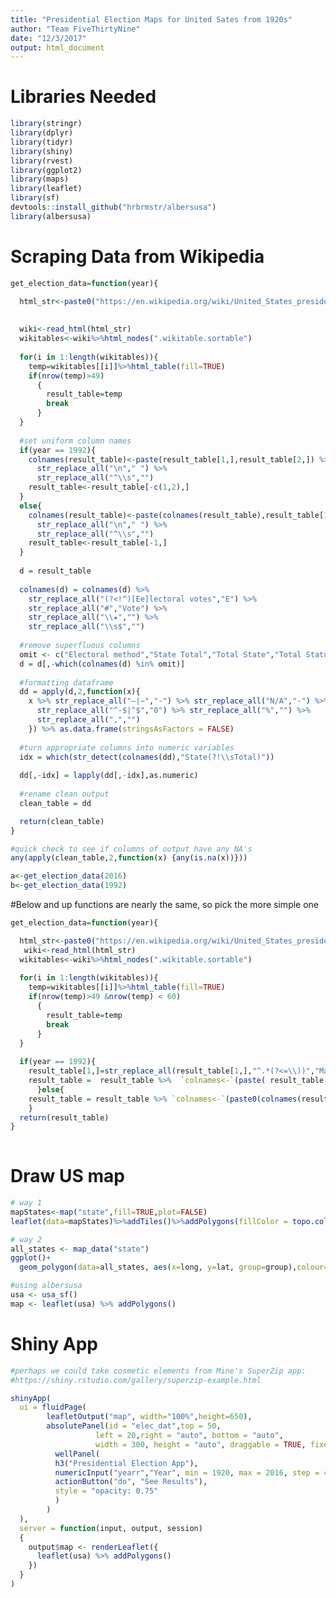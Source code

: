 ```yaml
---
title: "Presidential Election Maps for United Sates from 1920s"
author: "Team FiveThirtyNine"
date: "12/3/2017"
output: html_document
---
```

# Libraries Needed
```r
library(stringr)
library(dplyr)
library(tidyr)
library(shiny)
library(rvest)
library(ggplot2)
library(maps)
library(leaflet)
library(sf)
devtools::install_github("hrbrmstr/albersusa")
library(albersusa)
```

# Scraping Data from Wikipedia
```r
get_election_data=function(year){

  html_str<-paste0("https://en.wikipedia.org/wiki/United_States_presidential_election,_",year,"#Results_by_state")
 
  
  wiki<-read_html(html_str)
  wikitables<-wiki%>%html_nodes(".wikitable.sortable")
  
  for(i in 1:length(wikitables)){
    temp=wikitables[[i]]%>%html_table(fill=TRUE)
    if(nrow(temp)>49)
      {
        result_table=temp
        break
      }
  }
  
  #set uniform column names
  if(year == 1992){
    colnames(result_table)<-paste(result_table[1,],result_table[2,]) %>%
      str_replace_all("\n"," ") %>%
      str_replace_all("^\\s","")
    result_table<-result_table[-c(1,2),]
  }
  else{
    colnames(result_table)<-paste(colnames(result_table),result_table[1,]) %>%
      str_replace_all("\n"," ") %>%
      str_replace_all("^\\s","")
    result_table<-result_table[-1,]
  }
  
  d = result_table
  
  colnames(d) = colnames(d) %>%
    str_replace_all("(?<!^)[Ee]lectoral votes","E") %>%
    str_replace_all("#","Vote") %>%
    str_replace_all("\\★","") %>%
    str_replace_all("\\s$","")
  
  #remove superfluous columns
  omit <- c("Electoral method","State Total","Total State","Total Status")
  d = d[,-which(colnames(d) %in% omit)]
  
  #formatting dataframe
  dd = apply(d,2,function(x){
    x %>% str_replace_all("–|−","-") %>% str_replace_all("N/A","-") %>%
      str_replace_all("^-$|^$","0") %>% str_replace_all("%","") %>%
      str_replace_all(",","")
    }) %>% as.data.frame(stringsAsFactors = FALSE)
  
  #turn appropriate columns into numeric variables
  idx = which(str_detect(colnames(dd),"State(?!\\sTotal)"))
  
  dd[,-idx] = lapply(dd[,-idx],as.numeric)
  
  #rename clean output
  clean_table = dd

  return(clean_table)
}

#quick check to see if columns of output have any NA's
any(apply(clean_table,2,function(x) {any(is.na(x))}))

a<-get_election_data(2016)
b<-get_election_data(1992)
```

#Below and up functions are nearly the same, so pick the more simple one

```r
get_election_data=function(year){

  html_str<-paste0("https://en.wikipedia.org/wiki/United_States_presidential_election,_",year,"#Results_by_state")
   wiki<-read_html(html_str)
  wikitables<-wiki%>%html_nodes(".wikitable.sortable")
  
  for(i in 1:length(wikitables)){
    temp=wikitables[[i]]%>%html_table(fill=TRUE)
    if(nrow(temp)>49 &nrow(temp) < 60)
      {
        result_table=temp
        break
      }
  }
  
  if(year == 1992){
    result_table[1,]=str_replace_all(result_table[1,],"^.*(?<=\\))","Margin")
    result_table =  result_table %>%  `colnames<-`(paste( result_table[1,], result_table[2,])) %>%slice(-1:-2) 
      }else{
    result_table = result_table %>% `colnames<-`(paste0(colnames(result_table),result_table[1,])) %>% slice(-1)
    }
  return(result_table)
}
 
```

# Draw US map
```r
# way 1
mapStates<-map("state",fill=TRUE,plot=FALSE)
leaflet(data=mapStates)%>%addTiles()%>%addPolygons(fillColor = topo.colors(10,alpha=NULL),stroke = FALSE)

# way 2
all_states <- map_data("state")
ggplot()+
  geom_polygon(data=all_states, aes(x=long, y=lat, group=group),colour="white")

#using albersusa
usa <- usa_sf()
map <- leaflet(usa) %>% addPolygons()
```

# Shiny App
```r
#perhaps we could take cosmetic elements from Mine's SuperZip app: 
#https://shiny.rstudio.com/gallery/superzip-example.html

shinyApp(
  ui = fluidPage(
        leafletOutput("map", width="100%",height=650),
        absolutePanel(id = "elec_dat",top = 50,
                   left = 20,right = "auto", bottom = "auto",
                   width = 300, height = "auto", draggable = TRUE, fixed = TRUE,
          wellPanel(
          h3("Presidential Election App"),
          numericInput("yearr","Year", min = 1920, max = 2016, step = 4, value = 1996),
          actionButton("do", "See Results"),
          style = "opacity: 0.75"
          )         
        )
  ),
  server = function(input, output, session) 
  {
    output$map <- renderLeaflet({
      leaflet(usa) %>% addPolygons()
    })
  }
)
```
